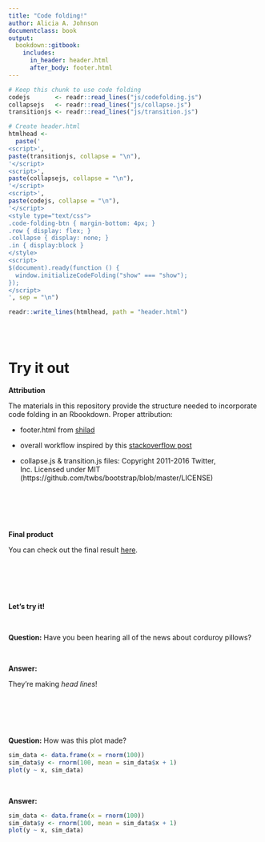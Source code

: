 ```yaml
--- 
title: "Code folding!"
author: Alicia A. Johnson
documentclass: book
output: 
  bookdown::gitbook:
    includes:
      in_header: header.html
      after_body: footer.html
---
```



```r
# Keep this chunk to use code folding
codejs       <- readr::read_lines("js/codefolding.js")
collapsejs   <- readr::read_lines("js/collapse.js")
transitionjs <- readr::read_lines("js/transition.js")

# Create header.html
htmlhead <- 
  paste('
<script>',
paste(transitionjs, collapse = "\n"),
'</script>
<script>',
paste(collapsejs, collapse = "\n"),
'</script>
<script>',
paste(codejs, collapse = "\n"),
'</script>
<style type="text/css">
.code-folding-btn { margin-bottom: 4px; }
.row { display: flex; }
.collapse { display: none; }
.in { display:block }
</style>
<script>
$(document).ready(function () {
  window.initializeCodeFolding("show" === "show");
});
</script>
', sep = "\n")

readr::write_lines(htmlhead, path = "header.html")
```



\
\



# Try it out

**Attribution**


The materials in this repository provide the structure needed to incorporate code folding in an Rbookdown.  Proper attribution:

- footer.html from [shilad](https://github.com/shilad)    
- overall workflow inspired by this [stackoverflow post](https://stackoverflow.com/questions/45360998/code-folding-in-bookdown/45501553)    

- collapse.js & transition.js files: Copyright 2011-2016 Twitter, Inc. Licensed under MIT (https://github.com/twbs/bootstrap/blob/master/LICENSE)



\
\
\
\




**Final product**

You can check out the final result [here](https://ajohns24.github.io/bookdown_codefolding/).


\
\
\
\





**Let's try it!**


\


**Question:**  Have you been hearing all of the news about corduroy pillows?    

\

**Answer:**    

<div class = "solution">  
They're making *head lines*!
</div>



\
\
\
\



**Question:**  How was this plot made?    

```r
sim_data <- data.frame(x = rnorm(100))
sim_data$y <- rnorm(100, mean = sim_data$x + 1)
plot(y ~ x, sim_data)
```


\




**Answer:**    

<div class = "solution">  
```r
sim_data <- data.frame(x = rnorm(100))
sim_data$y <- rnorm(100, mean = sim_data$x + 1)
plot(y ~ x, sim_data)
```
</div>





 
\
\
\
\




\
\
\
\
\
\





